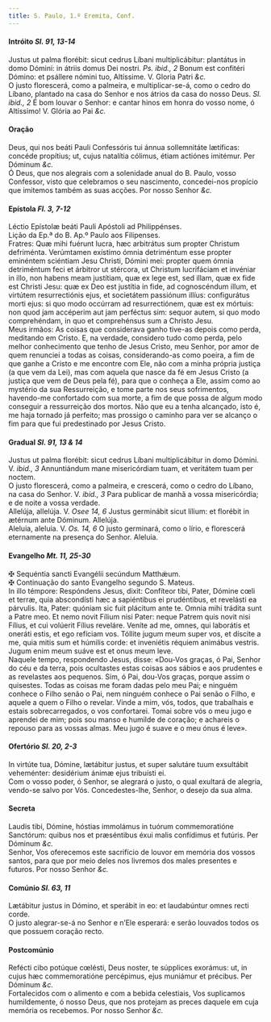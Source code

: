 ```yaml
---
title: S. Paulo, 1.º Eremita, Conf.
---
```



<h4 class="text-center">Intróito <em>Sl. 91, 13-14</em></h4>
<div class="container-fluid">
<div class="row">
<div class="col-6 dropcaps text-justify">
Justus ut palma florébit: sicut cedrus Líbani multiplicábitur: plantátus in domo Dómini: in átriis domus Dei nostri. <em>Ps. ibid., 2</em> Bonum est confitéri Dómino: et psállere nómini tuo, Altíssime.
V. Gloria Patri <em>&c.</em>
</div>
<div class="col-6 dropcaps text-justify">
O justo florescerá, como a palmeira, e multiplicar-se-á, como o cedro do Líbano, plantado na casa do Senhor e nos átrios da casa do nosso Deus. <em>Sl. ibid., 2</em> É bom louvar o Senhor: e cantar hinos em honra do vosso nome, ó Altíssimo!
V. Glória ao Pai <em>&c.</em>
</div>
</div>
</div>

<h4 class="text-center">Oração</h4>
<div class="container-fluid">
<div class="row">
<div class="col-6 dropcaps text-justify">
Deus, qui nos beáti Pauli Confessóris tui ánnua sollemnitáte lætíficas: concéde propítius; ut, cujus natalítia cólimus, étiam actiónes imitémur. Per Dóminum <em>&c.</em>
</div>
<div class="col-6 dropcaps text-justify">
Ó Deus, que nos alegrais com a solenidade anual do B. Paulo, vosso Confessor, visto que celebramos o seu nascimento, concedei-nos propício que imitemos também as suas acções. Por nosso Senhor <em>&c.</em>
</div>
</div>
</div>

<h4 class="text-center">Epístola <em>Fl. 3, 7-12</em></h4>
<div class="container-fluid">
<div class="row">
<div class="col-6 text-justify">
Léctio Epístolæ beáti Pauli Apóstoli ad Philippénses.
</div>
<div class="col-6 text-justify">
Lição da Ep.ª do B. Ap.º Paulo aos Filipenses.
</div>
<div class="col-6 dropcaps text-justify">
Fratres: Quæ mihi fuérunt lucra, hæc arbitrátus sum propter Christum defriménta. Verúmtamen exístimo ómnia detriméntum esse propter eminéntem sciéntiam Jesu Christi, Dómini mei: propter quem ómnia detriméntum feci et árbitror ut stércora, ut Christum lucrifáciam et invéniar in illo, non habens meam justítiam, quæ ex lege est, sed illam, quæ ex fide est Christi Jesu: quæ ex Deo est justítia in fide, ad cognoscéndum illum, et virtútem resurrectiónis ejus, et societátem passiónum illíus: configurátus morti ejus: si quo modo occúrram ad resurrectiónem, quæ est ex mórtuis: non quod jam accéperim aut jam perféctus sim: sequor autem, si quo modo comprehéndam, in quo et comprehénsus sum a Christo Jesu.
</div>
<div class="col-6 dropcaps text-justify">
Meus irmãos: As coisas que considerava ganho tive-as depois como perda, meditando em Cristo. E, na verdade, considero tudo como perda, pelo melhor conhecimento que tenho de Jesus Cristo, meu Senhor, por amor de quem renunciei a todas as coisas, considerando-as como poeira, a fim de que ganhe a Cristo e me encontre com Ele, não com a minha própria justiça (a que vem da Lei), mas com aquela que nasce da fé em Jesus Cristo (a justiça que vem de Deus pela fé), para que o conheça a Ele, assim como ao mystério da sua Ressurreição, e tome parte nos seus sofrimentos, havendo-me confortado com sua morte, a fim de que possa de algum modo conseguir a ressurreição dos mortos. Não que eu a tenha alcançado, isto é, me haja tornado já perfeito; mas prossigo o caminho para ver se alcanço o fim para que fui predestinado por Jesus Cristo.
</div>
</div>
</div>

<h4 class="text-center">Gradual <em>Sl. 91, 13 & 14</em></h4>
<div class="container-fluid">
<div class="row">
<div class="col-6 dropcaps text-justify">
Justus ut palma florébit: sicut cedrus Líbani multiplicábitur in domo Dómini. V. <em>ibid., 3</em> Annuntiándum mane misericórdiam tuam, et veritátem tuam per noctem.
</div>
<div class="col-6 dropcaps text-justify">
O justo florescerá, como a palmeira, e crescerá, como o cedro do Líbano, na casa do Senhor. V. <em>ibid., 3</em> Para publicar de manhã a vossa misericórdia; e de noite a vossa verdade.
</div>
<div class="col-6 text-justify">
Allelúja, allelúja. V. <em>Osee 14, 6</em> Justus germinábit sicut lílium: et florébit in ætérnum ante Dóminum. Allelúja.
</div>
<div class="col-6 text-justify">
Aleluia, aleluia. V. <em>Os. 14, 6</em> O justo germinará, como o lírio, e florescerá eternamente na presença do Senhor. Aleluia. 
</div>
</div>
</div>

<h4 class="text-center">Evangelho <em>Mt. 11, 25-30</em></h4>
<div class="container-fluid">
<div class="row">
<div class="col-6 text-justify">
<span class="text-danger">&#10016;</span> Sequéntia sancti Evangélii secúndum Matthǽum.
</div>
<div class="col-6 text-justify">
<span class="text-danger">&#10016;</span> Continuação do santo Evangelho segundo S. Mateus.
</div>
<div class="col-6 dropcaps text-justify">
In illo témpore: Respóndens Jesus, dixit: Confíteor tibi, Pater, Dómine cœli et terræ, quia abscondísti hæc a sapiéntibus ei prudéntibus, et revelásti ea párvulis. Ita, Pater: quóniam sic fuit plácitum ante te. Omnia mihi trádita sunt a Patre meo. Et nemo novit Fílium nisi Pater: neque Patrem quis novit nisi Fílius, et cui volúerit Fílius reveláre. Veníte ad me, omnes, qui laborátis et oneráti estis, et ego refíciam vos. Tóllite jugum meum super vos, et díscite a me, quia mitis sum et húmilis corde: et inveniétis réquiem animábus vestris. Jugum enim meum suáve est et onus meum leve.
</div>
<div class="col-6 dropcaps text-justify">
Naquele tempo, respondendo Jesus, disse: «Dou-Vos graças, ó Pai, Senhor do céu e da terra, pois ocultastes estas coisas aos sábios e aos prudentes e as revelastes aos pequenos. Sim, ó Pai, dou-Vos graças, porque assim o quisestes. Todas as coisas me foram dadas pelo meu Pai; e ninguém conhece o Filho senão o Pai, nem ninguém conhece o Pai senão o Filho, e aquele a quem o Filho o revelar. Vinde a mim, vós, todos, que trabalhais e estais sobrecarregados, o vos confortarei. Tomai sobre vós o meu jugo e aprendei de mim; pois sou manso e humilde de coração; e achareis o repouso para as vossas almas. Meu jugo é suave e o meu ónus é leve».
</div>
</div>
</div>

<h4 class="text-center">Ofertório <em>Sl. 20, 2-3</em></h4>
<div class="container-fluid">
<div class="row">
<div class="col-6 dropcaps text-justify">
In virtúte tua, Dómine, lætábitur justus, et super salutáre tuum exsultábit veheménter: desidérium ánimæ ejus tribuísti ei. 
</div>
<div class="col-6 dropcaps text-justify">
Com o vosso poder, ó Senhor, se alegrará o justo, o qual exultará de alegria, vendo-se salvo por Vós. Concedestes-lhe, Senhor, o desejo da sua alma.
</div>
</div>
</div>

<h4 class="text-center">Secreta</h4>
<div class="container-fluid">
<div class="row">
<div class="col-6 dropcaps text-justify">
Laudis tibi, Dómine, hóstias immolámus in tuórum commemoratióne Sanctórum: quibus nos et præséntibus éxui malis confídimus et futúris. Per Dóminum <em>&c.</em>
</div>
<div class="col-6 dropcaps text-justify">
Senhor, Vos oferecemos este sacrifício de louvor em memória dos vossos santos, para que por meio deles nos livremos dos males presentes e futuros. Por nosso Senhor <em>&c.</em>
</div>
</div>
</div>

<h4 class="text-center">Comúnio <em>Sl. 63, 11</em></h4>
<div class="container-fluid">
<div class="row">
<div class="col-6 dropcaps text-justify">
Lætábitur justus in Dómino, et sperábit in eo: et laudabúntur omnes recti corde.
</div>
<div class="col-6 dropcaps text-justify">
O justo alegrar-se-á no Senhor e n’Ele esperará: e serão louvados todos os que possuem coração recto.
</div>
</div>
</div>

<h4 class="text-center">Postcomúnio</h4>
<div class="container-fluid">
<div class="row">
<div class="col-6 dropcaps text-justify">
Refécti cibo potúque cœlésti, Deus noster, te súpplices exorámus: ut, in cujus hæc commemoratióne percépimus, ejus muniámur et précibus. Per Dóminum <em>&c.</em>
</div>
<div class="col-6 dropcaps text-justify">
Fortalecidos com o alimento e com a bebida celestiais, Vos suplicamos humildemente, ó nosso Deus, que nos protejam as preces daquele em cuja memória os recebemos. Por nosso Senhor <em>&c.</em>
</div>
</div>
</div>